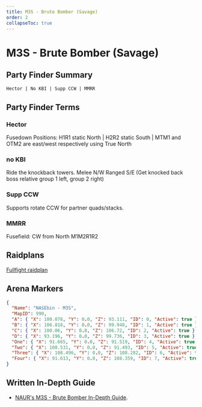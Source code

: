 ```yaml
---
title: M3S - Brute Bomber (Savage)
order: 2
collapseToc: true
---
```


# M3S - Brute Bomber (Savage)

<Banner
  src="/images/thumbnails/savage/aac_lhw/m3s.avif"
  alt="Brute Bomber (Savage)"
/>

## Party Finder Summary

```
Hector | No KBI | Supp CCW | MMRR
```

## Party Finder Terms

### Hector

Fusedown Positions: H1R1 static North | H2R2 static South | MTM1 and OTM2 are east/west respectively using True North

### no KBI

Ride the knockback towers. Melee N/W Ranged S/E (Get knocked back boss relative group 1 left, group 2 right)

### Supp CCW

Supports rotate CCW for partner quads/stacks.

### MMRR

Fusefield: CW from North M1M2R1R2

## Raidplans

[Fullfight raidplan](https://raidplan.io/plan/RA356IAfPAKoPqJL)

## Arena Markers

```json
{
  "Name": "NASEbin - M3S",
  "MapID": 990,
  "A": { "X": 100.078, "Y": 0.0, "Z": 93.111, "ID": 0, "Active": true },
  "B": { "X": 106.818, "Y": 0.0, "Z": 99.948, "ID": 1, "Active": true },
  "C": { "X": 100.06, "Y": 0.0, "Z": 106.72, "ID": 2, "Active": true },
  "D": { "X": 93.196, "Y": 0.0, "Z": 99.736, "ID": 3, "Active": true },
  "One": { "X": 91.665, "Y": 0.0, "Z": 91.519, "ID": 4, "Active": true },
  "Two": { "X": 108.531, "Y": 0.0, "Z": 91.493, "ID": 5, "Active": true },
  "Three": { "X": 108.496, "Y": 0.0, "Z": 108.282, "ID": 6, "Active": true },
  "Four": { "X": 91.613, "Y": 0.0, "Z": 108.359, "ID": 7, "Active": true }
}
```

## Written In-Depth Guide

- [NAUR's M3S - Brute Bomber In-Depth Guide](/savage/m3s/guide).

